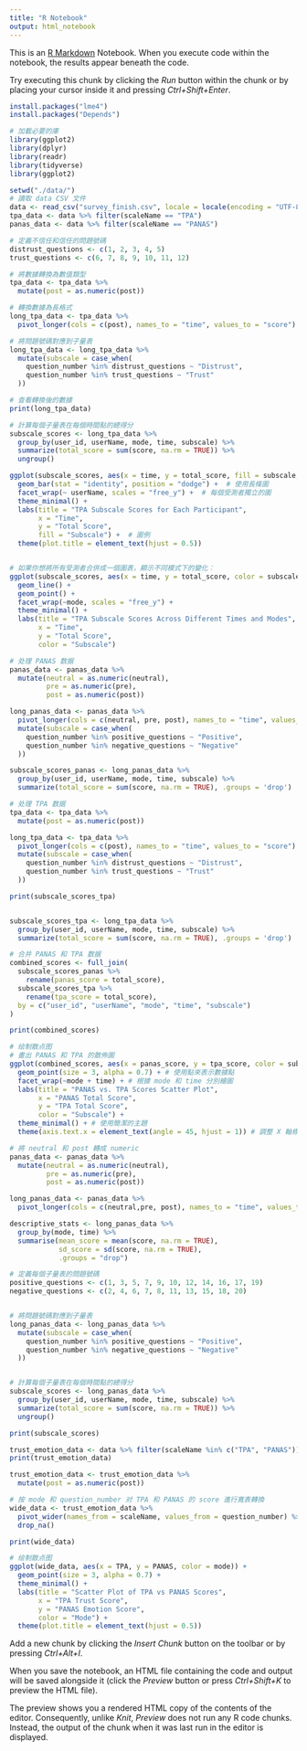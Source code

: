 ```yaml
---
title: "R Notebook"
output: html_notebook
---
```


This is an [R Markdown](http://rmarkdown.rstudio.com) Notebook. When you execute code within the notebook, the results appear beneath the code. 

Try executing this chunk by clicking the *Run* button within the chunk or by placing your cursor inside it and pressing *Ctrl+Shift+Enter*. 
```r
install.packages("lme4")
install.packages("Depends")

```

```r
# 加載必要的庫
library(ggplot2)
library(dplyr)
library(readr)
library(tidyverse)
library(ggplot2)

```

```r
setwd("./data/")
# 讀取 data CSV 文件
data <- read_csv("survey_finish.csv", locale = locale(encoding = "UTF-8"))
tpa_data <- data %>% filter(scaleName == "TPA")
panas_data <- data %>% filter(scaleName == "PANAS")
```


```r
# 定義不信任和信任的問題號碼
distrust_questions <- c(1, 2, 3, 4, 5)
trust_questions <- c(6, 7, 8, 9, 10, 11, 12)

# 將數據轉換為數值類型
tpa_data <- tpa_data %>%
  mutate(post = as.numeric(post))

# 轉換數據為長格式
long_tpa_data <- tpa_data %>%
  pivot_longer(cols = c(post), names_to = "time", values_to = "score")

# 將問題號碼對應到子量表
long_tpa_data <- long_tpa_data %>%
  mutate(subscale = case_when(
    question_number %in% distrust_questions ~ "Distrust",
    question_number %in% trust_questions ~ "Trust"
  ))

# 查看轉換後的數據
print(long_tpa_data)

# 計算每個子量表在每個時間點的總得分
subscale_scores <- long_tpa_data %>%
  group_by(user_id, userName, mode, time, subscale) %>%
  summarize(total_score = sum(score, na.rm = TRUE)) %>%
  ungroup()

ggplot(subscale_scores, aes(x = time, y = total_score, fill = subscale, group = interaction(userName, subscale))) +
  geom_bar(stat = "identity", position = "dodge") +  # 使用長條圖
  facet_wrap(~ userName, scales = "free_y") +  # 每個受測者獨立的圖
  theme_minimal() +
  labs(title = "TPA Subscale Scores for Each Participant",
       x = "Time",
       y = "Total Score",
       fill = "Subscale") +  # 圖例
  theme(plot.title = element_text(hjust = 0.5))


# 如果你想將所有受測者合併成一個圖表，顯示不同模式下的變化：
ggplot(subscale_scores, aes(x = time, y = total_score, color = subscale, group = interaction(userName, subscale))) +
  geom_line() +
  geom_point() +
  facet_wrap(~mode, scales = "free_y") +
  theme_minimal() +
  labs(title = "TPA Subscale Scores Across Different Times and Modes",
       x = "Time",
       y = "Total Score",
       color = "Subscale")

```
```r
# 处理 PANAS 数据
panas_data <- panas_data %>%
  mutate(neutral = as.numeric(neutral),
         pre = as.numeric(pre),
         post = as.numeric(post))

long_panas_data <- panas_data %>%
  pivot_longer(cols = c(neutral, pre, post), names_to = "time", values_to = "score") %>%
  mutate(subscale = case_when(
    question_number %in% positive_questions ~ "Positive",
    question_number %in% negative_questions ~ "Negative"
  ))

subscale_scores_panas <- long_panas_data %>%
  group_by(user_id, userName, mode, time, subscale) %>%
  summarize(total_score = sum(score, na.rm = TRUE), .groups = 'drop')

# 处理 TPA 数据
tpa_data <- tpa_data %>%
  mutate(post = as.numeric(post))

long_tpa_data <- tpa_data %>%
  pivot_longer(cols = c(post), names_to = "time", values_to = "score") %>%
  mutate(subscale = case_when(
    question_number %in% distrust_questions ~ "Distrust",
    question_number %in% trust_questions ~ "Trust"
  ))

print(subscale_scores_tpa)


subscale_scores_tpa <- long_tpa_data %>%
  group_by(user_id, userName, mode, time, subscale) %>%
  summarize(total_score = sum(score, na.rm = TRUE), .groups = 'drop')

# 合并 PANAS 和 TPA 数据
combined_scores <- full_join(
  subscale_scores_panas %>%
    rename(panas_score = total_score),
  subscale_scores_tpa %>%
    rename(tpa_score = total_score),
  by = c("user_id", "userName", "mode", "time", "subscale")
)

print(combined_scores)

# 绘制散点图
# 畫出 PANAS 和 TPA 的散佈圖
ggplot(combined_scores, aes(x = panas_score, y = tpa_score, color = subscale)) +
  geom_point(size = 3, alpha = 0.7) + # 使用點來表示數據點
  facet_wrap(~mode + time) + # 根據 mode 和 time 分別繪圖
  labs(title = "PANAS vs. TPA Scores Scatter Plot",
       x = "PANAS Total Score",
       y = "TPA Total Score",
       color = "Subscale") +
  theme_minimal() + # 使用簡潔的主題
  theme(axis.text.x = element_text(angle = 45, hjust = 1)) # 調整 X 軸標籤的角度

```



```r
# 將 neutral 和 post 轉成 numeric
panas_data <- panas_data %>%
  mutate(neutral = as.numeric(neutral),
         pre = as.numeric(pre),
         post = as.numeric(post))

long_panas_data <- panas_data %>%
  pivot_longer(cols = c(neutral,pre, post), names_to = "time", values_to = "score")

descriptive_stats <- long_panas_data %>%
  group_by(mode, time) %>%
  summarise(mean_score = mean(score, na.rm = TRUE),
            sd_score = sd(score, na.rm = TRUE),
            .groups = "drop")

# 定義每個子量表的問題號碼
positive_questions <- c(1, 3, 5, 7, 9, 10, 12, 14, 16, 17, 19)
negative_questions <- c(2, 4, 6, 7, 8, 11, 13, 15, 18, 20)


# 將問題號碼對應到子量表
long_panas_data <- long_panas_data %>%
  mutate(subscale = case_when(
    question_number %in% positive_questions ~ "Positive",
    question_number %in% negative_questions ~ "Negative"
  ))


# 計算每個子量表在每個時間點的總得分
subscale_scores <- long_panas_data %>%
  group_by(user_id, userName, mode, time, subscale) %>%
  summarize(total_score = sum(score, na.rm = TRUE)) %>%
  ungroup()

print(subscale_scores)
```


```r
trust_emotion_data <- data %>% filter(scaleName %in% c("TPA", "PANAS"))
print(trust_emotion_data)

trust_emotion_data <- trust_emotion_data %>%
  mutate(post = as.numeric(post))

# 按 mode 和 question_number 对 TPA 和 PANAS 的 score 進行寬表轉換
wide_data <- trust_emotion_data %>%
  pivot_wider(names_from = scaleName, values_from = question_number) %>%
  drop_na()  

print(wide_data)
```


```r
# 绘制散点图
ggplot(wide_data, aes(x = TPA, y = PANAS, color = mode)) +
  geom_point(size = 3, alpha = 0.7) +
  theme_minimal() +
  labs(title = "Scatter Plot of TPA vs PANAS Scores",
       x = "TPA Trust Score",
       y = "PANAS Emotion Score",
       color = "Mode") +
  theme(plot.title = element_text(hjust = 0.5))
```



Add a new chunk by clicking the *Insert Chunk* button on the toolbar or by pressing *Ctrl+Alt+I*.

When you save the notebook, an HTML file containing the code and output will be saved alongside it (click the *Preview* button or press *Ctrl+Shift+K* to preview the HTML file).

The preview shows you a rendered HTML copy of the contents of the editor. Consequently, unlike *Knit*, *Preview* does not run any R code chunks. Instead, the output of the chunk when it was last run in the editor is displayed.
